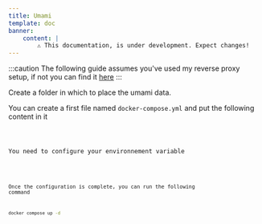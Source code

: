 ```yaml
---
title: Umami
template: doc
banner:
    content: |
        ⚠️ This documentation, is under development. Expect changes!
---
```


:::caution
The following guide assumes you've used my reverse proxy setup, if not you can find it <a href="/tools/nginx-proxy/">here</a>
:::


Create a folder in which to place the umami data.

You can create a first file named `docker-compose.yml` and put the following content in it


<Code code={content} lang="yml" title="docker-compose.yml" />

You need to configure your environnement variable


<Code code={contentEnv} lang="txt" title=".env" />

Once the configuration is complete, you can run the following command

```bash
docker compose up -d
```
